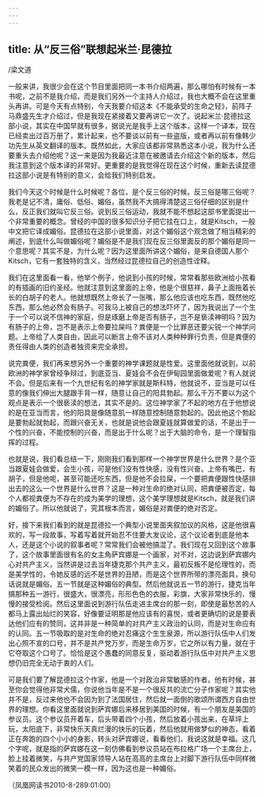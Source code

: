 ```yaml
---
---
---
```

title: 从“反三俗”联想起米兰·昆德拉
---



/梁文道


一般来讲，我很少会在这个节目里面把同一本书介绍两遍，那么哪怕有时候有一本书呢，之前不是我介绍，而是我们另外一个主持人介绍过，我也大概不会在这里重头再讲。可是今天有点特别，今天我要介绍这本《不能承受的生命之轻》，前阵子马鼎盛先生才介绍过，但是我现在紧接着又要再讲它一次了。说起米兰·昆德拉这部小说，其实在中国早就有很多，据说光是我手上这个版本，这样一个译本，现在已经卖出过百万册了，累计起来，也不要谈以前有一些盗版，或者再以前有像韩少功先生从英文翻译的版本。既然如此，大家应该都非常熟悉这本小说，我为什么还要重头去介绍他呢？这一来是因为我最近注意在被邀请去介绍这个新的版本，然后我注意到这个版本译的非常好。更重要的是我觉得在现在这个时候，重新去读昆德拉这部小说是有特别的意义，会给我们特别启发。

我们今天这个时候是什么时候呢？各位，是个反三俗的时候。反三俗是哪三俗呢？我老是记不清，庸俗、低俗、媚俗，虽然我不大搞得清楚这三俗仔细的区别是什么，反正我们就叫它反三俗。说到反三俗运动，我就不能不想起这部书里面提出一个非常重要的概念。曾经的中国的很多知识分子把它挂在口上，就是Kitsch，一般中文把它译成媚俗。昆德拉在这部小说里面，对这个媚俗这个观念做了相当精彩的阐述，到底什么叫做媚俗呢？媚俗是不是我们现在反三俗里面反的那个媚俗是同一个意思呢？其实不是，为什么呢？因为这里面所讲这个媚俗，是来自德国人那个Kitsch，它有一套独特的含义，当然经过昆德拉自己的创造性诠释。

我们在这里面看一看，他举个例子，他说到小孩的时候，常常看那些欧洲给小孩看的有插画的旧约圣经。他就注意到这里面的上帝，他是个很慈祥，鼻子上面拖着长长的白胡子的老人。他就想既然上帝长了一张嘴，那么他应该也吃东西，既然他吃东西，那么他必然会有肠子。可我马上被自己的想法吓坏了，因为我说出了一个生于一个可以说不信神的家庭，但是琢磨上帝是否有肠子，岂不是亵渎神明吗？因为有肠子的上帝，岂不是表示上帝要拉屎吗？粪便是一个比罪恶还要尖锐一个神学问题。上帝给了人类自由，因此可以断言上帝不该对人类种种罪行负责，但是粪便的责任得由人类的创造者独资来完全承担。

说完粪便，我们再来想另外一个重要的神学课题就是性爱。这里面他就说到，以前欧洲的神学家曾经争辩过，到底亚当、夏娃会不会在伊甸园里面做爱呢？有人就说不会。但是后来有一个九世纪有名的神学家就是斯科特，他就说不，亚当是可以任意的像我们伸出大腿跟手背一样，随意让自己的阳具勃起。那么千万不要以为这个观点是表示一个很亵渎的想法，其实不是的。这位神学家了不起的地方在于他想说的是在亚当而言，他的阳具是像随意肌一样随意控制随意勃起的。因此他这个勃起是要勃起就勃起，而跟兴奋无关，也就是说他会跟夏娃就算做爱的话，不是出于一个性的兴奋，不能控制的兴奋，而是出于什么呢？出于大脑的命令，是一个理智指挥的过程。

也就是说，我们看总结一下，刚刚我们看到那样一个神学世界是什么世界？是个亚当跟夏娃会做爱，会生小孩，可是他们没有性快感，没有性兴奋。上帝有嘴巴，有胡子，但是他呢，甚至可能还吃东西，但是他不会拉屎，一个要把粪便跟性快感排出去的这么一个世界是什么世界？这是一种对生命的绝对认同，把粪便被否定，每个人都视粪便为不存在的成为美学的理想，这个美学理想就是Kitsch，就是我们讲的媚俗了。所以他就说了，究其根本而言，媚俗是对粪便的绝对否定。

好，接下来我们看到的就是昆德拉一个典型小说里面夹叙加议的风格，这是他很喜欢的，写一段故事，写着写着就开始忍不住要大发议论，这个议论者到底是他本人，还是这个小说的叙事者呢？常常我们会被他搞混了。我们现在又回到这个故事了，这个故事里面很有名的女主角萨宾娜是一个画家，对不对，这边说到萨宾娜内心对共产主义，当然讲是过去当年捷克那个共产主义，最初反叛不是伦理性的，而是美学性的，令她反感的远不是世界的丑陋，而是这个世界所带的漂亮面具，换句话说就是媚俗。五一节就是这种媚俗的典型。然后他就说五一节的游行，捷克当年搞那种五一游行，很盛大，很漂亮，形形色色的衣服，彩旗，大家非常快乐的、慢慢的接受检阅。然后这里面说到游行队伍走进主席台的那一刻，即使是最愁苦的人都马上露出灿烂的笑容，好像要证明那是他应该有的喜悦，或者更确切的说是要表达他们应有的赞同，这并非是一种简单的对共产主义政治的认同，而是对生命应有的认同。五一节吸取的是对生命的绝对忍痛这个生生泉源，所以游行队伍中人们发出心照不宣的口号，并不是共产党万岁，而是生命万岁，它之所以有力量，就在于它夺取这个口号了。恰恰是这个愚蠢的同意反复，驱动着游行队伍中对共产主义思想仍旧完全无动于衷的人们。

可是我们要了解昆德拉这个作家，他是一个对政治非常敏感的作者。他有时候，甚至你会觉得他非常犬儒，你说他当年是不是一个很反共的流亡分子作家呢？其实他并不是，反过来他也不会因为到了法国居住，然后就一面倒的歌颂所谓西方自由世界的理想。你看这里面就说到萨宾娜后来移居到美国的时候，有一个朋友是美国的参议员。这个参议员开着车，后头带着四个小孩，然后放着小孩出来，在草坪上玩，太阳底下，非常快乐天真烂漫的快乐的玩着，然后他就用做梦似的神态，看着正在奔跑的四个小小的身影，转头对萨宾娜说，看看他们，我说这就是幸福。这几个字呢，就是指的萨宾娜在这一刻仿佛看到参议员站在布拉格广场一个主席台上，脸上挂着微笑，与共产党国家领导人站在高高的主席台上对脚下游行队伍中同样微笑着的民众发出的微笑一模一样，因为这也是一种媚俗。

（凤凰网读书2010-8-289:01:00）